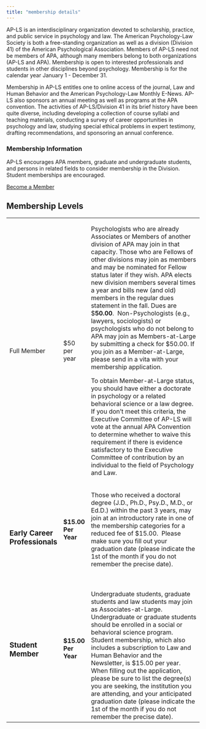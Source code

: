 ```yaml
---
title: "membership details"
---
```


AP-LS is an interdisciplinary organization devoted to scholarship, practice, and public service in psychology and law. The American Psychology-Law Society is both a free-standing organization as well as a division (Division 41) of the American Psychological Association. Members of AP-LS need not be members of APA, although many members belong to both organizations (AP-LS and APA). Membership is open to interested professionals and students in other disciplines beyond psychology. Membership is for the calendar year January 1 - December 31.

Membership in AP-LS entitles one to online access of the journal, Law and Human Behavior and the American Psychology-Law Monthly E-News. AP-LS also sponsors an annual meeting as well as programs at the APA convention. The activities of AP-LS/Division 41 in its brief history have been quite diverse, including developing a collection of course syllabi and teaching materials, conducting a survey of career opportunities in psychology and law, studying special ethical problems in expert testimony, drafting recommendations, and sponsoring an annual conference.

### Membership Information

AP-LS encourages APA members, graduate and undergraduate students, and persons in related fields to consider membership in the Division. Student memberships are encouraged.

<a class="btn btn-primary btn-lg" href="https://apls.memberclicks.net/membership-form#!/" role="button">Become a Member</a>

## Membership Levels

+--------------------------------+-----------------------+----------------------------------------------------------------------------------------------------------------------------------------------------------------------------------------------------------------------------------------------------------------------------------------------------------------------------------------------------------------------------------------------------------------------------------------------------------------------------------------------------------------------------------------------------------------------------------------------------------------------------------------------+
| Full Member                    | \$50 per year         | Psychologists who are already Associates or Members of another division of APA may join in that capacity. Those who are Fellows of other divisions may join as members and may be nominated for Fellow status later if they wish. APA elects new division members several times a year and bills new (and old) members in the regular dues statement in the fall. Dues are \$**50.00**.  Non-Psychologists (e.g., lawyers, sociologists) or psychologists who do not belong to APA may join as Members-at-Large by submitting a check for \$50.00. If you join as a Member-at-Large, please send in a vita with your membership application. |
|                                |                       |                                                                                                                                                                                                                                                                                                                                                                                                                                                                                                                                                                                                                                              |
|                                |                       | To obtain Member-at-Large status, you should have either a doctorate in psychology or a related behavioral science or a law degree. If you don't meet this criteria, the Executive Committee of AP-LS will vote at the annual APA Convention to determine whether to waive this requirement if there is evidence satisfactory to the Executive Committee of contribution by an individual to the field of Psychology and Law.                                                                                                                                                                                                                |
+--------------------------------+-----------------------+----------------------------------------------------------------------------------------------------------------------------------------------------------------------------------------------------------------------------------------------------------------------------------------------------------------------------------------------------------------------------------------------------------------------------------------------------------------------------------------------------------------------------------------------------------------------------------------------------------------------------------------------+
| ### Early Career Professionals | #### \$15.00 Per Year | Those who received a doctoral degree (J.D., Ph.D., Psy.D., M.D., or Ed.D.) within the past 3 years, may join at an introductory rate in one of the membership categories for a reduced fee of \$15.00.  Please make sure you fill out your graduation date (please indicate the 1st of the month if you do not remember the precise date).                                                                                                                                                                                                                                                                                                   |
|                                |                       |                                                                                                                                                                                                                                                                                                                                                                                                                                                                                                                                                                                                                                              |
|                                | \                     | \                                                                                                                                                                                                                                                                                                                                                                                                                                                                                                                                                                                                                                            |
+--------------------------------+-----------------------+----------------------------------------------------------------------------------------------------------------------------------------------------------------------------------------------------------------------------------------------------------------------------------------------------------------------------------------------------------------------------------------------------------------------------------------------------------------------------------------------------------------------------------------------------------------------------------------------------------------------------------------------+
| ### Student Member             | #### \$15.00 Per Year | Undergraduate students, graduate students and law students may join as Associates-at-Large. Undergraduate or graduate students should be enrolled in a social or behavioral science program. Student membership, which also includes a subscription to Law and Human Behavior and the Newsletter, is \$15.00 per year. When filling out the application, please be sure to list the degree(s) you are seeking, the institution you are attending, and your anticipated graduation date (please indicate the 1st of the month if you do not remember the precise date).                                                                       |
|                                |                       |                                                                                                                                                                                                                                                                                                                                                                                                                                                                                                                                                                                                                                              |
| \                              | \                     |                                                                                                                                                                                                                                                                                                                                                                                                                                                                                                                                                                                                                                              |
+--------------------------------+-----------------------+----------------------------------------------------------------------------------------------------------------------------------------------------------------------------------------------------------------------------------------------------------------------------------------------------------------------------------------------------------------------------------------------------------------------------------------------------------------------------------------------------------------------------------------------------------------------------------------------------------------------------------------------+

